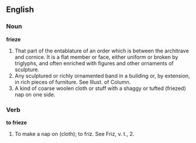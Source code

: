 ==English==

===Noun===

'''frieze'''

#That part of the entablature of an order which is between the architrave and cornice. It is a flat member or face, either uniform or broken by triglyphs, and often enriched with figures and other ornaments of sculpture.
#Any sculptured or richly ornamented band in a building or, by extension, in rich pieces of furniture. See Illust. of Column.
#A kind of coarse woolen cloth or stuff with a shaggy or tufted (friezed) nap on one side.

===Verb===

'''to frieze'''

#To make a nap on (cloth); to friz. See Friz, v. t., 2.